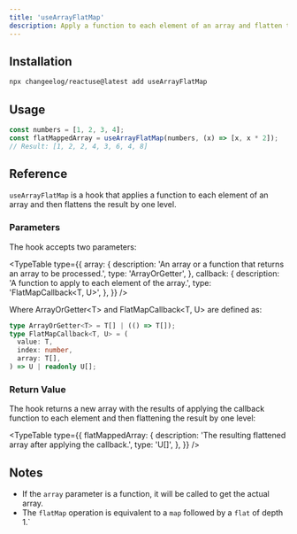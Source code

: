 ```yaml
---
title: 'useArrayFlatMap'
description: Apply a function to each element of an array and flatten the result
---
```


<Demo name="useArrayFlatMap" category="Array" />

## Installation

```bash
npx changeelog/reactuse@latest add useArrayFlatMap
```

## Usage

```ts
const numbers = [1, 2, 3, 4];
const flatMappedArray = useArrayFlatMap(numbers, (x) => [x, x * 2]);
// Result: [1, 2, 2, 4, 3, 6, 4, 8]
```

## Reference

`useArrayFlatMap` is a hook that applies a function to each element of an array and then flattens the result by one level.

### Parameters

The hook accepts two parameters:

<TypeTable
  type={{
    array: {
      description:
        'An array or a function that returns an array to be processed.',
      type: 'ArrayOrGetter',
    },
    callback: {
      description: 'A function to apply to each element of the array.',
      type: 'FlatMapCallback<T, U>',
    },
  }}
/>

Where ArrayOrGetter&lt;T&gt; and FlatMapCallback&lt;T, U&gt; are defined as:

```ts
type ArrayOrGetter<T> = T[] | (() => T[]);
type FlatMapCallback<T, U> = (
  value: T,
  index: number,
  array: T[],
) => U | readonly U[];
```

### Return Value

The hook returns a new array with the results of applying the callback function to each element and then flattening the result by one level:

<TypeTable
  type={{
    flatMappedArray: {
      description: 'The resulting flattened array after applying the callback.',
      type: 'U[]',
    },
  }}
/>

## Notes

- If the `array` parameter is a function, it will be called to get the actual array.
- The `flatMap` operation is equivalent to a `map` followed by a `flat` of depth 1.`

